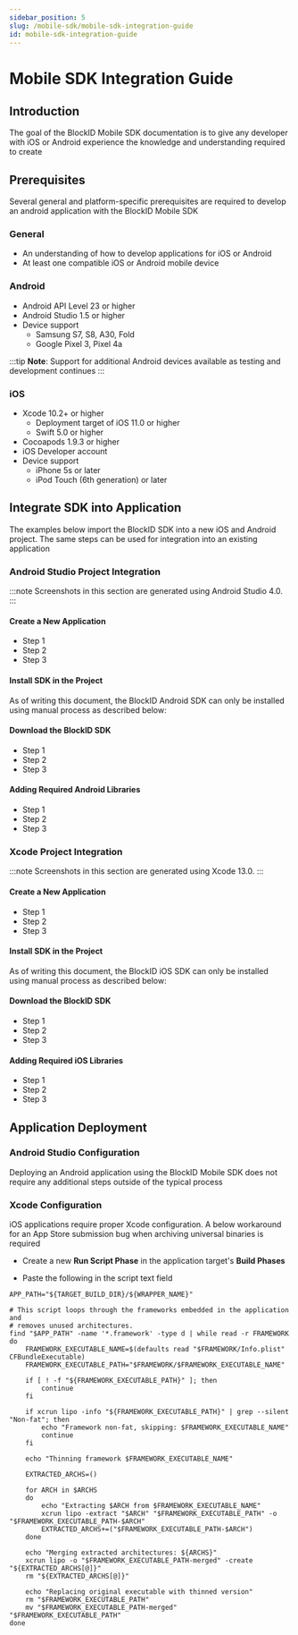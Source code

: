 ```yaml
---
sidebar_position: 5
slug: /mobile-sdk/mobile-sdk-integration-guide
id: mobile-sdk-integration-guide
---
```




# Mobile SDK Integration Guide

## **Introduction**

The goal of the BlockID Mobile SDK documentation is to give any developer with iOS or Android experience the knowledge and understanding required to create

## **Prerequisites**

Several general and platform-specific prerequisites are required to develop an android application with the BlockID Mobile SDK

### General

- An understanding of how to develop applications for iOS or Android
- At least one compatible iOS or Android mobile device

<Tabs groupId="SDK" className="unique-tabs">
<TabItem value="android" label="Android SDK">

### Android 

- Android API Level 23 or higher
- Android Studio 1.5 or higher
- Device support
    - Samsung S7, S8, A30, Fold 
    - Google Pixel 3, Pixel 4a

:::tip **Note**:
Support for additional Android devices available as testing and development continues
:::

</TabItem>

<TabItem value="iOS" label="iOS SDK">

### iOS

- Xcode 10.2+ or higher
  - Deployment target of iOS 11.0 or higher
  - Swift 5.0 or higher
- Cocoapods 1.9.3 or higher
- iOS Developer account
- Device support
  - iPhone 5s or later
  - iPod Touch (6th generation) or later

</TabItem>

</Tabs>

## **Integrate SDK into Application**

The examples below import the BlockID SDK into a new iOS and Android project. The same steps can be used for integration into an existing application

<Tabs groupId="SDK" className="unique-tabs">
<TabItem value="android" label="Android SDK">

### Android Studio Project Integration

:::note Screenshots in this section are generated using Android Studio 4.0.
:::

#### Create a New Application

- Step 1
- Step 2
- Step 3

#### Install SDK in the Project

As of writing this document, the BlockID Android SDK can only be installed using manual process as described below:

#### Download the BlockID SDK

- Step 1 
- Step 2 
- Step 3 

#### Adding Required Android Libraries 

- Step 1 
- Step 2 
- Step 3 

</TabItem>
<TabItem value="ios" label="iOS SDK">

### Xcode Project Integration

:::note Screenshots in this section are generated using Xcode 13.0.
:::

#### Create a New Application

- Step 1 
- Step 2
- Step 3

#### Install SDK in the Project

As of writing this document, the BlockID iOS SDK can only be installed using manual process as described below:

#### Download the BlockID SDK

- Step 1
- Step 2
- Step 3 

#### Adding Required iOS Libraries

- Step 1
- Step 2
- Step 3

</TabItem>
</Tabs>


## **Application Deployment**

<Tabs groupId="SDK" className="unique-tabs">
<TabItem value="android" label="Android SDK">

### Android Studio Configuration

Deploying an Android application using the BlockID Mobile SDK does not require any additional steps outside of the typical process

</TabItem>

<TabItem value="iOS" label="iOS SDK">

### Xcode Configuration

iOS applications require proper Xcode configuration. A below workaround for an App Store submission bug when archiving universal binaries is required

- Create a new **Run Script Phase** in the application target's **Build Phases**

- Paste the following in the script text field

```shell 
APP_PATH="${TARGET_BUILD_DIR}/${WRAPPER_NAME}"

# This script loops through the frameworks embedded in the application and
# removes unused architectures.
find "$APP_PATH" -name '*.framework' -type d | while read -r FRAMEWORK
do
    FRAMEWORK_EXECUTABLE_NAME=$(defaults read "$FRAMEWORK/Info.plist" CFBundleExecutable)
    FRAMEWORK_EXECUTABLE_PATH="$FRAMEWORK/$FRAMEWORK_EXECUTABLE_NAME"

    if [ ! -f "${FRAMEWORK_EXECUTABLE_PATH}" ]; then
        continue
    fi

    if xcrun lipo -info "${FRAMEWORK_EXECUTABLE_PATH}" | grep --silent "Non-fat"; then
        echo "Framework non-fat, skipping: $FRAMEWORK_EXECUTABLE_NAME"
        continue
    fi

    echo "Thinning framework $FRAMEWORK_EXECUTABLE_NAME"

    EXTRACTED_ARCHS=()

    for ARCH in $ARCHS
    do
        echo "Extracting $ARCH from $FRAMEWORK_EXECUTABLE_NAME"
        xcrun lipo -extract "$ARCH" "$FRAMEWORK_EXECUTABLE_PATH" -o "$FRAMEWORK_EXECUTABLE_PATH-$ARCH"
        EXTRACTED_ARCHS+=("$FRAMEWORK_EXECUTABLE_PATH-$ARCH")
    done

    echo "Merging extracted architectures: ${ARCHS}"
    xcrun lipo -o "$FRAMEWORK_EXECUTABLE_PATH-merged" -create "${EXTRACTED_ARCHS[@]}"
    rm "${EXTRACTED_ARCHS[@]}"

    echo "Replacing original executable with thinned version"
    rm "$FRAMEWORK_EXECUTABLE_PATH"
    mv "$FRAMEWORK_EXECUTABLE_PATH-merged" "$FRAMEWORK_EXECUTABLE_PATH"
done
```
</TabItem>
</Tabs>
